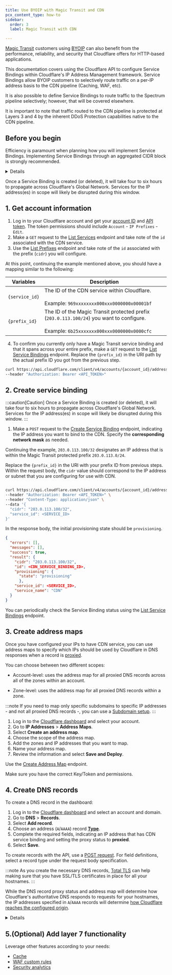 ```yaml
---
title: Use BYOIP with Magic Transit and CDN
pcx_content_type: how-to
sidebar:
  order: 3
  label: Magic Transit with CDN

---
```



[Magic Transit](/magic-transit/) customers using [BYOIP](/byoip/) can also benefit from the performance, reliability, and security that Cloudflare offers for HTTP-based applications.

This documentation covers using the Cloudflare API to configure Service Bindings within Cloudflare's IP Address Management framework. Service Bindings allow BYOIP customers to selectively route traffic on a per-IP address basis to the CDN pipeline (Caching, WAF, etc).

It is also possible to define Service Bindings to route traffic to the Spectrum pipeline selectively; however, that will be covered elsewhere.

It is important to note that traffic routed to the CDN pipeline is protected at Layers 3 and 4 by the inherent DDoS Protection capabilities native to the CDN pipeline.

## Before you begin

Efficiency is paramount when planning how you will implement Service Bindings. Implementing Service Bindings through an aggregated CIDR block is strongly recommended.

  <Details header="Example" >

  **Magic Transit protected prefix:** `203.0.113.100/24`

  **IPs to upgrade to the CDN:**

  `203.0.113.16`
  `203.0.113.17`
  `203.0.113.18`
  `203.0.113.19`
  `203.0.113.20`
  `203.0.113.21`
  `203.0.113.22`
  `203.0.113.23`

  **Best practice:** Add one discrete CDN Service Binding for `203.0.113.16` with a `/29` netmask.

  </Details>

Once a Service Binding is created (or deleted), it will take four to six hours to propagate across Cloudflare's Global Network. Services for the IP address(es) in scope will likely be disrupted during this window.


## 1. Get account information

1. Log in to your Cloudflare account and get your [account ID](/fundamentals/setup/find-account-and-zone-ids/) and [API token](/fundamentals/api/get-started/create-token/). The token permissions should include `Account` - `IP Prefixes` - `Edit`.
2. Make a `GET` request to the [List Services](/api/operations/ip-address-management-service-bindings-list-services) endpoint and take note of the `id` associated with the CDN service.
3. Use the [List Prefixes](/api/operations/ip-address-management-prefixes-list-prefixes) endpoint and take note of the `id` associated with the prefix (`cidr`) you will configure.

<Example>

At this point, continuing the example mentioned above, you should have a mapping similar to the following:

| Variables  | Description                                        |
|-------------------------------|----------------------------------------------------|
| `{service_id}`                  | The ID of the CDN service within Cloudflare. <br /><br /> Example: `969xxxxxxxx000xxx0000000x00001bf`           |
| `{prefix_id}`                   | The ID of the Magic Transit protected prefix (`203.0.113.100/24`) you want to configure. <br /><br /> Example: `6b25xxxxxxx000xxx0000000x0000cfc` |

</Example>

4. To confirm you currently only have a Magic Transit service binding and that it spans across your entire prefix, make a `GET` request to the  [List Service Bindings](/api/operations/ip-address-management-service-bindings-list-service-bindings) endpoint. Replace the `{prefix_id}` in the URI path by the actual prefix ID you got from the previous step.

<Example>

```bash
curl https://api.cloudflare.com/client/v4/accounts/{account_id}/addressing/prefixes/{prefix_id}/bindings \
--header "Authorization: Bearer <API_TOKEN>"
```

</Example>

## 2. Create service binding

:::caution[Caution]
Once a Service Binding is created (or deleted), it will take four to six hours to propagate across Cloudflare's Global Network. Services for the IP address(es) in scope will likely be disrupted during this window.
:::

1. Make a `POST` request to the [Create Service Binding](/api/operations/ip-address-management-service-bindings-create-service-binding/) endpoint, indicating the IP address you want to bind to the CDN. Specify the **corresponding network mask** as needed.

<Example>

Continuing the example, `203.0.113.100/32` designates an IP address that is within the Magic Transit protected prefix `203.0.113.0/24`.

Replace the `{prefix_id}` in the URI with your prefix ID from previous steps. Within the request body, the `cidr` value should correspond to the IP address or subnet that you are configuring for use with CDN.

```bash

curl https://api.cloudflare.com/client/v4/accounts/{account_id}/addressing/prefixes/{prefix_id}/bindings \
--header "Authorization: Bearer <API_TOKEN>" \
--header "Content-Type: application/json" \
--data '{
  "cidr": "203.0.113.100/32",
  "service_id": <SERVICE_ID>
}'
```

In the response body, the initial provisioning state should be `provisioning`.

```json
{
  "errors": [],
  "messages": [],
  "success": true,
  "result": {
    "cidr": "203.0.113.100/32",
    "id": <CDN_SERVICE_BINDING_ID>,
    "provisioning": {
      "state": "provisioning"
      },
    "service_id": <SERVICE_ID>,
    "service_name": "CDN"
  }
}
```
</Example>

You can periodically check the Service Binding status using the [List Service Bindings](/api/operations/ip-address-management-service-bindings-list-service-bindings) endpoint.

## 3. Create address maps

Once you have configured your IPs to have CDN service, you can use <GlossaryTooltip term="address map" link="/byoip/address-maps/">address maps</GlossaryTooltip> to specify which IPs should be used by Cloudflare in DNS responses when a record is [proxied](/dns/manage-dns-records/reference/proxied-dns-records/#proxied-records).

You can choose between two different scopes:

* Account-level: uses the address map for all proxied DNS records across all of the zones within an account.

* Zone-level: uses the address map for all proxied DNS records within a zone.

:::note
If you need to map only specific subdomains to specific IP addresses - and not all proxied DNS records -, you can use a [Subdomain setup](/dns/zone-setups/subdomain-setup/).
:::

<Tabs labels="Dashboard | API">
<TabItem label="dashboard" no-code="true">

1. Log in to the [Cloudflare dashboard](https://dash.cloudflare.com/) and select your account.
2. Go to **IP Addresses** > **Address Maps**.
3. Select **Create an address map**.
4. Choose the scope of the address map.
5. Add the zones and IP addresses that you want to map.
6. Name your address map.
7. Review the information and select **Save and Deploy**.

</TabItem>
<TabItem label="api" no-code="true">

Use the [Create Address Map](/api/operations/ip-address-management-address-maps-create-address-map) endpoint.

Make sure you have the correct Key/Token and permissions.

</TabItem>
</Tabs>

## 4. Create DNS records

<Tabs labels="Dashboard | API">
<TabItem label="dashboard" no-code="true">

To create a DNS record in the dashboard:

1.  Log in to the [Cloudflare dashboard](https://dash.cloudflare.com/login) and select an account and domain.
2.  Go to **DNS** > **Records**.
3.  Select **Add record**.
4.  Choose an address (`A`/`AAAA`) record [**Type**](/dns/manage-dns-records/reference/dns-record-types/).
5.  Complete the required fields, indicating an IP address that has CDN service binding and setting the proxy status to **proxied**.
6.  Select **Save**.

</TabItem>

<TabItem label="api" no-code="true">

To create records with the API, use a [POST request](/api/operations/dns-records-for-a-zone-create-dns-record). For field definitions, select a record type under the request body specification.

</TabItem>
</Tabs>

:::note
As you create the necessary DNS records, [Total TLS](/ssl/edge-certificates/additional-options/total-tls/) can help making sure that you have SSL/TLS certificates in place for all your hostnames.
:::

While the DNS record proxy status and address map will determine how Cloudflare's authoritative DNS responds to requests for your hostnames, the IP addresses specified in `A`/`AAAA` records will determine [how Cloudflare reaches the configured origin](/fundamentals/concepts/how-cloudflare-works/#how-cloudflare-works-as-a-reverse-proxy).

<Details header="Example" >

| Type | Name | IP address | Proxy status | TTL |
| --- | --- | --- | --- | --- |
| `A` | `www` | `203.0.113.150` | `Proxied` | `Auto` |

At this point, if an address map for a zone `example.com` specifies that Cloudflare should use `203.0.113.100` for proxied records and the above record exists in the same zone, you can expect the following:

1. Cloudflare responds to DNS requests with `203.0.113.100`.
2. Cloudflare proxies requests through the CDN and then routes the requests via [GRE](/magic-transit/reference/tunnels/#gre-and-ipsec-tunnels) or [CNI](/magic-transit/network-interconnect/) to the origin server `203.0.113.150` (Magic Transit protected prefix).
3. Depending on whether Magic Transit is implemented with [direct server return model or with Magic Transit egress](/magic-transit/how-to/configure-tunnels/#bidirectional-vs-unidirectional-health-checks), the origin server responds back to Cloudflare either:

    * Directly over the Internet in a Magic Transit direct server return model
    * Back through the Magic GRE tunnel(s) in a Magic Transit egress model
4. As the HTTP response egresses the Cloudflare network back to the client side, the source IP address of the response becomes `203.0.113.100` (the IP address that the HTTP request originally landed on).

</Details>

## 5.(Optional) Add layer 7 functionality

Leverage other features according to your needs:

- [Cache](/cache/)
- [WAF custom rules](/waf/custom-rules/#custom-rules)
- [Security analytics](/waf/analytics/security-analytics/#security-analytics)